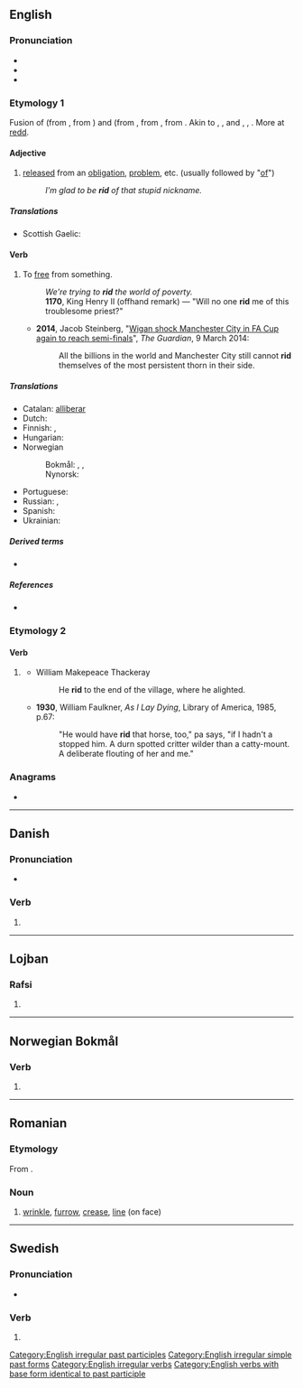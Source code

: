 {{also|riđ|rið}}
==English==

===Pronunciation===
* {{IPA|/ˈɹɪd/|lang=en}}
* {{audio|en-us-rid.ogg|Audio (US)|lang=en}}
* {{rhymes|ɪd|lang=en}}

===Etymology 1===
Fusion of {{etyl|enm|en}} {{m|enm|redden||to deliver from, rid, clear}} (from {{etyl|ang|en}} {{m|ang|hreddan||to deliver, rescue, free from, take away}}, from {{etyl|gem-pro|en}} {{m|gem-pro|*hradjaną||to save, deliver}}) and {{etyl|enm|en}} {{m|enm|ridden||to clear away, remove obstructions}} (from {{etyl|ang|en}} {{m|ang|gehryddan|ġeryddan|to clear land}}, from {{etyl|gem-pro|en}} {{m|gem-pro|*riudijaną||to clear}}, from {{etyl|ine-pro|en}} {{m|ine-pro|*reudh-||to clear land}}. Akin to {{cog|ofs|hredda||to save}}, {{cog|de|retten||to save, deliver}}, {{m|de|roden||to clear}} and {{m|de|reuten||to clear}}, {{cog|non|ryðja||to clear, empty}}, {{cog|non|hróðja|hrōðja|to clear, strip}}. More at [[redd]].

====Adjective====
{{en-adj|-}}

# [[released]] from an [[obligation]], [[problem]], etc. (usually followed by "[[of]]")
#: ''I’m glad to be '''rid''' of that stupid nickname.''

=====Translations=====
{{trans-top|released from}}
* Scottish Gaelic: {{t|gd|cuidhteas}}
{{trans-mid}}
{{trans-bottom}}

====Verb====
{{en-verb|rids|ridding|rid|past2=ridded|rid}}

# To [[free]] from something.
#: ''We're trying to '''rid''' the world of poverty.''
#: '''1170''', King Henry II (offhand remark) — "Will no one '''rid''' me of this troublesome priest?"
#* '''2014''', Jacob Steinberg, "[http://www.theguardian.com/football/2014/mar/09/manchester-city-wigan-athletic-fa-cup Wigan shock Manchester City in FA Cup again to reach semi-finals]", ''The Guardian'', 9 March 2014:
#*: All the billions in the world and Manchester City still cannot '''rid''' themselves of the most persistent thorn in their side.

=====Translations=====
{{trans-top|to free from something}}
* Catalan: [[alliberar]]
* Dutch: {{t+|nl|kwijt}}
* Finnish: {{t+|fi|vapauttaa}}, {{t+|fi|päästää}}
* Hungarian: {{t+|hu|megszabadít}}
* Norwegian
*: Bokmål: {{t|nb|kvitte}}, {{t+|nb|fri}}, {{t|nb|frigjøre}}
*: Nynorsk: {{t|nn|kvitte}}
{{trans-mid}}
* Portuguese: {{t+|pt|libertar}}
* Russian: {{t+|ru|избавля́ть|impf}}, {{t+|ru|изба́вить|pf}}
* Spanish: {{t+|es|liberar}}
* Ukrainian: {{t|uk|звільняти}}
{{trans-bottom}}

=====Derived terms=====
* {{l|en|get rid of}}

=====References=====
* {{R:Online Etymology Dictionary}}

===Etymology 2===

====Verb====
{{head|en|verb form}}

# {{lb|en|obsolete}} {{en-past of|ride}}
#* William Makepeace Thackeray
#*: He '''rid''' to the end of the village, where he alighted.
#* '''1930''', William Faulkner, ''As I Lay Dying'', Library of America, 1985, p.67:
#*: "He would have '''rid''' that horse, too," pa says, "if I hadn't a stopped him. A durn spotted critter wilder than a catty-mount. A deliberate flouting of her and me."

===Anagrams===
* {{anagrams|en|D.R.I.|DRI|Dir.|IDR|dir}}

[[Category:English irregular past participles]]
[[Category:English irregular simple past forms]]
[[Category:English irregular verbs]]
[[Category:English verbs with base form identical to past participle]]

----

==Danish==

===Pronunciation===
* {{IPA|/riːd/|[ʁiðˀ]|lang=da}}

===Verb===
{{head|da|verb form}}

# {{imperative of|ride|lang=da}}

----

==Lojban==

===Rafsi===
{{jbo-rafsi}}

# {{jbo-rafsi of|crida}}

----

==Norwegian Bokmål==

===Verb===
{{head|nb|verb form}}

# {{imperative of|ride|lang=nb}}

----

==Romanian==

===Etymology===
From {{etyl|fr|ro}} {{m|fr|ride}}.

===Noun===
{{ro-noun|n|riduri}}

# [[wrinkle]], [[furrow]], [[crease]], [[line]] (on face)

----

==Swedish==

===Pronunciation===
* {{rhymes|iːd|lang=sv}}

===Verb===
{{head|sv|verb form}}

# {{sv-verb-form-imp|rida}}